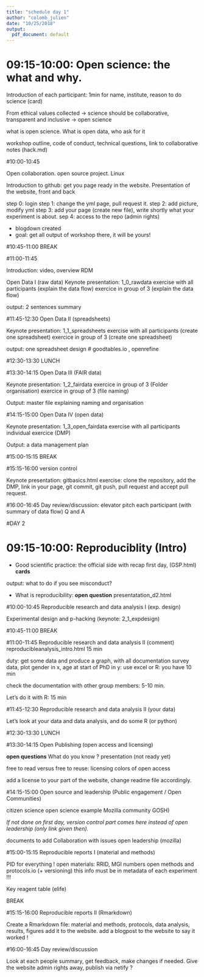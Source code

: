 ```yaml
---
title: "schedule day 1"
author: "colomb_julien"
date: "10/25/2018"
output:
  pdf_document: default
---
```



# 09:15-10:00: Open science: the what and why.

Introduction of each participant: 1min for name, institute, reason to do science (card)

From ethical values collected -> science should be collaborative, transparent and inclusive -> open science

what is open science.
What is open data, who ask for it

workshop outline, code of conduct, technical questions, link to collaborative notes (hack.md)






#10:00-10:45

Open collaboration.
open source project. Linux

Introduction to github: get you page ready in the website.
Presentation of the website, front and back

step 0: login
step 1:  change the yml page, pull request it.
step 2: add picture, modify yml
step 3: add your page (create new file), write shortly what your experiment is about.
sep 4:  access to the repo (admin rights)

- blogdown created
- goal: get all output of workshop there, it will be yours!

#10:45-11:00
BREAK

#11:00-11:45

Introduction: video, overview RDM

Open Data I (raw data)
Keynote presentation: 1_0_rawdata
exercise with all participants (explain the data flow)
exercice in group of 3 (explain the data flow)

output: 2 sentences summary

#11:45-12:30
Open Data II (spreadsheets)

Keynote presentation: 1_1_spreadsheets
exercise with all participants (create one spreadsheet)
exercice in group of 3 (create one spreadsheet)

output: one spreadsheet design
# goodtables.io , openrefine

#12:30-13:30
LUNCH

#13:30-14:15
Open Data III (FAIR data)

Keynote presentation: 1_2_fairdata
exercice in group of 3 (Folder organisation)
exercice in group of 3 (file naming)

Output: master file explaining naming and organisation

#14:15-15:00
Open Data IV (open data)

Keynote presentation: 1_3_open_fairdata
exercise with all participants
individual exercice (DMP)

Output: a data management plan

#15:00-15:15
BREAK

#15:15-16:00
version control

Keynote presentation: gitbasics.html
exercise: clone the repository, add the DMP, link in your page, git commit, git push, pull request and accept pull request.


#16:00-16:45
Day review/discussion:
elevator pitch each participant (with summary of data flow)
Q and A

\newpage

#DAY 2

# 09:15-10:00: Reproduciblity (Intro)

- Good scientific practice: the official side with recap first day, (GSP.html) 
**cards**

output: what to do if you see misconduct?

- What is reproducibility: 
**open question**
presentatation_d2.html


#10:00-10:45 Reproducible research and data analysis I (exp. design)

Experimental design and p-hacking (keynote: 2_1_expdesign)



#10:45-11:00
BREAK

#11:00-11:45 Reproducible research and data analysis II (comment)
reproducibleanalysis_intro.html 15 min

duty: get some data and produce a graph, with all documentation
survey data, plot gender in x, age at start of PhD in y: 
use excel or R: you have 10 min

check the documentation with other group members: 5-10 min.

Let's do it with R: 15 min


#11:45-12:30 Reproducible research and data analysis II (your data)

Let's look at your data and data analysis, and do some R (or python)

#12:30-13:30
LUNCH

#13:30-14:15 Open Publishing (open access and licensing)

**open questions** What do you know ?
presentation (not ready yet)

free to read versus free to reuse: licensing
colors of open access

add a license to your part of the website, change readme file accordingly.


#14:15-15:00 Open source and leadership (Public engagement / Open Communities)

citizen science
open science example
Mozilla community
GOSH)

*If not done on first day, version control part comes here instead of open leadership (only link given then).*

documents to add
Collaboration with issues
open leadership (mozilla)


#15:00-15:15 Reproducible reports I (material and methods)

PID for everything !
open materials: RRID, MGI numbers
open methods and protocols.io (+ versioning)
this info must be in metadata of each experiment !!!

Key reagent table (elife)



BREAK

#15:15-16:00 Reproducible reports II (Rmarkdown)

Create a Rmarkdown file:
material and methods, protocols, data analysis, results, figures
add it to the website.
add a blogpost to the website to say it worked !




#16:00-16:45 Day review/discussion

Look at each people summary, get feedback, make changes if needed.
Give the website admin rights away, publish via netify ?

